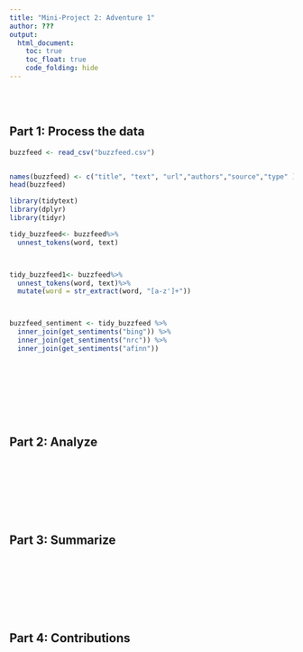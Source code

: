 ```yaml
---
title: "Mini-Project 2: Adventure 1"
author: ???
output: 
  html_document:
    toc: true
    toc_float: true
    code_folding: hide
---
```





\
\



## Part 1: Process the data

```r

buzzfeed <- read_csv("buzzfeed.csv")


names(buzzfeed) <- c("title", "text", "url","authors","source","type" )
head(buzzfeed)

```

```r
library(tidytext)
library(dplyr)
library(tidyr)

tidy_buzzfeed<- buzzfeed%>%
  unnest_tokens(word, text)



tidy_buzzfeed1<- buzzfeed%>%
  unnest_tokens(word, text)%>%
  mutate(word = str_extract(word, "[a-z']+")) 



buzzfeed_sentiment <- tidy_buzzfeed %>%
  inner_join(get_sentiments("bing")) %>%
  inner_join(get_sentiments("nrc")) %>%
  inner_join(get_sentiments("afinn")) 
```

\
\
\
\
\
\



## Part 2: Analyze


\
\
\
\
\
\



## Part 3: Summarize




\
\
\
\
\
\



## Part 4: Contributions





